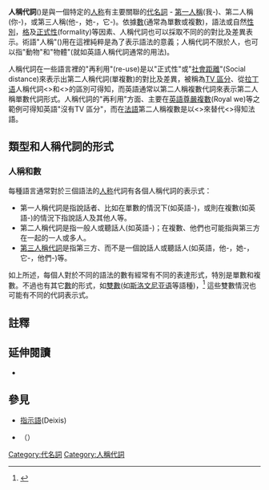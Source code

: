 '''人稱代詞'''({{lang|en|personal pronoun}})是與一個特定的[[人称|人称]]有主要關聯的[[代名詞|代名詞]] - [[第一人稱|第一人稱]](我-{{lang|en|I}})、第二人稱(你-{{lang|en|you}})，或第三人稱(他-{{lang|en|he}}，她-{{lang|en|she}}，它-{{lang|en|it}})。依據[[数_(语法)|數]](通常為單數或複數)，語法或自然[[性_(语法)|性別]]，[[格_(语法)|格]]及[[正式性|正式性]](formality)等因素、人稱代詞也可以採取不同的的對比及差異表示。術語"人稱"({{lang|en|person}})用在這裡純粹是為了表示語法的意義；人稱代詞不限於人，也可以指"動物"和"物體"(就如英語人稱代詞通常的用法)。 

人稱代詞在一些語言裡的"再利用"(re-use)是以"正式性"或"[[社會距離|社會距離]]"(Social distance)來表示出第二人稱代詞(單複數)的對比及差異，被稱為[[TV_區分|TV 區分]]、從[[拉丁语|拉丁语]]人稱代詞<{{lang|en|tu}}>和<{{lang|en|vos}}>的區別可得知，而英語通常以第二人稱複數代詞來表示第二人稱單數代詞形式。人稱代詞的"再利用"方面、主要在[[英語|英語]][[尊嚴複數|尊嚴複數]](Royal we)等之範例可得知英語"沒有TV 區分"，而在[[法語|法語]]第二人稱複數是以<{{lang|en|vous}}>來替代<{{lang|en|tu}}>得知法語。

== 類型和人稱代詞的形式 ==
===人稱和數===
每種語言通常對於三個語法的[[人称|人称]]代詞有各個人稱代詞的表示式： 

*第一人稱代詞是指說話者、比如在單數的情況下(如英語-{{lang|en|I}})，或則在複數(如英語-{{lang|en|we}})的情況下指說話人及其他人等。 
*第二人稱代詞是指一般人或聽話人(如英語-{{lang|en|you}})；在複數、他們也可能指與第三方在一起的一人或多人。 
*[[第三人稱代詞|第三人稱代詞]]是指第三方、而不是一個說話人或聽話人(如英語，他-{{lang|en|he}}，她-{{lang|en|she}}，它-{{lang|en|it}}，他們-{{lang|en|they}})等。 

如上所述，每個人對於不同的語法的數有經常有不同的表達形式，特別是單數和複數。不過也有其它[[数_(语法)|數]]的形式，如[[双数_(语言学)|雙數]](如[[斯洛文尼亚语|斯洛文尼亚语]]等語種)，<ref>{{cite book |last=Kordić |first=Snježana |authorlink=Snježana Kordić |year=2002 |language=sh |title=Riječi na granici punoznačnosti |trans_title=Words on the Border Between Lexicon and Grammar |url=http://bib.irb.hr/datoteka/426493.Kordic_Rijeci_na_granici_punoznacnosti.pdf |location=Zagreb |publisher=Hrvatska sveučilišna naklada |page=11 |isbn=953-169-073-1 |lccn=2009386657 |oclc=54680648 |ol=2863537W |archivedate=2012-07-08 |archiveurl=https://www.webcitation.org/690BKb4xm?url=http://bib.irb.hr/datoteka/426493.Kordic_Rijeci_na_granici_punoznacnosti.pdf |accessdate=15 August 2012 |dead-url=no }}</ref> 這些雙數情況也可能有不同的代詞表示式。

==註釋==
{{Reflist}}

==延伸閱讀==
{{refbegin}}
*{{cite book |last=Gaynesford |first=M. de |title=I: The Meaning of the First Person Term |location=Oxford |publisher=Oxford University Press |year=2006 |isbn=0-19-928782-1 }}
{{refend}}

==參見==
*[[指示語|指示語]](Deixis)
*{{link-en|正式性|Formality}}（{{lang|en|formality}}）

{{lexical categories|state=collapsed}}

[[Category:代名詞|Category:代名詞]]
[[Category:人稱代詞|Category:人稱代詞]]